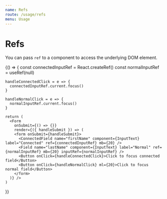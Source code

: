 ```yaml
---
name: Refs
route: /usage/refs
menu: Usage
---
```




# Refs

You can pass `ref` to a component to access the underlying DOM element.

<Playground>
  {() => {
    const connectedInputRef = React.createRef()
    const normalInputRef = useRef(null)

    handleConnectedClick = e => {
      connectedInputRef.current.focus()
    }

    handleNormalClick = e => {
      normalInputRef.current.focus()
    }

    return (
      <Form
        onSubmit={() => {}}
        render={({ handleSubmit }) => (
        <form onSubmit={handleSubmit}>
          <ConnectedField name="firstName" component={InputText} label="Connected" ref={connectedInputRef} mb={20} />
          <Field name="lastName" component={InputText} label="Normal" ref={normalInputRef} mb={20} inputRef={normalInputRef} />
          <Button onClick={handleConnectedClick}>Click to focus connected field</Button>
          <Button onClick={handleNormalClick} ml={20}>Click to focus normal field</Button>
        </form>
      )} />
    )

}}

</Playground>
